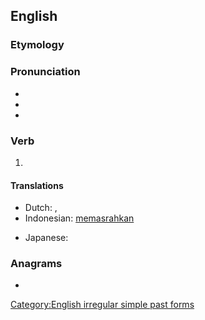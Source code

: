 ==English==

===Etymology===
{{prefix|en|fore|went}}

===Pronunciation===
* {{IPA|en|/ˈfoɹwɛnt/}}
* {{audio|en|en-us-forewent.ogg|Audio (US)}}
* {{rhymes|en|ɛnt}}

===Verb===
{{head|en|verb form}}

# {{en-simple past of|forego}}

====Translations====
{{trans-top|simple past of "to forego"}}
* Dutch: {{t|nl|liet voorbijgaan}}, {{t|nl|lieten voorbijgaan}}
* Indonesian: [[pasrah|memasrahkan]]
{{trans-mid}}
* Japanese: {{t|ja|諦めた|tr=[[あきらめた]], akirameta}}
{{trans-bottom}}

===Anagrams===
* {{anagrams|en|a=eefnortw|Freetown}}

[[Category:English irregular simple past forms]]